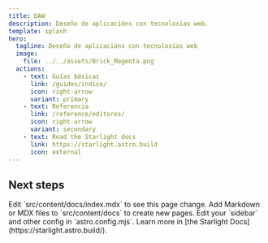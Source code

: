 ```yaml
---
title: DAW
description: Deseño de aplicacións con tecnoloxías web.
template: splash
hero:
  tagline: Deseño de aplicacións con tecnoloxías web
  image:
    file: ../../assets/Brick_Magenta.png
  actions:
    - text: Guías básicas
      link: /guides/indice/
      icon: right-arrow
      variant: primary
    - text: Referencia
      link: /reference/editores/
      icon: right-arrow
      variant: secondary
    - text: Read the Starlight docs
      link: https://starlight.astro.build
      icon: external
---
```



## Next steps

<CardGrid stagger>
	<Card title="Update content" icon="pencil">
		Edit `src/content/docs/index.mdx` to see this page change.
	</Card>
	<Card title="Add new content" icon="add-document">
		Add Markdown or MDX files to `src/content/docs` to create new pages.
	</Card>
	<Card title="Configure your site" icon="setting">
		Edit your `sidebar` and other config in `astro.config.mjs`.
	</Card>
	<Card title="Read the docs" icon="open-book">
		Learn more in [the Starlight Docs](https://starlight.astro.build/).
	</Card>
</CardGrid>
